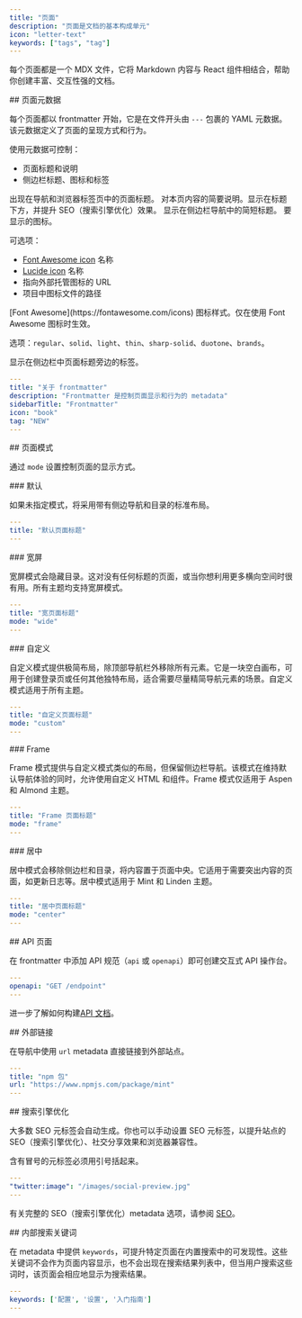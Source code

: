 ```yaml
---
title: "页面"
description: "页面是文档的基本构成单元"
icon: "letter-text"
keywords: ["tags", "tag"]
---
```


每个页面都是一个 MDX 文件，它将 Markdown 内容与 React 组件相结合，帮助你创建丰富、交互性强的文档。

<div id="page-metadata">
  ## 页面元数据
</div>

每个页面都以 frontmatter 开始，它是在文件开头由 `---` 包裹的 YAML 元数据。该元数据定义了页面的呈现方式和行为。

使用元数据可控制：

* 页面标题和说明
* 侧边栏标题、图标和标签

<ResponseField name="title" type="string" required>
  出现在导航和浏览器标签页中的页面标题。
</ResponseField>

<ResponseField name="description" type="string">
  对本页内容的简要说明。显示在标题下方，并提升 SEO（搜索引擎优化）效果。
</ResponseField>

<ResponseField name="sidebarTitle" type="string">
  显示在侧边栏导航中的简短标题。
</ResponseField>

<ResponseField name="icon" type="string">
  要显示的图标。

  可选项：

  * [Font Awesome icon](https://fontawesome.com/icons) 名称
  * [Lucide icon](https://lucide.dev/icons) 名称
  * 指向外部托管图标的 URL
  * 项目中图标文件的路径
</ResponseField>

<ResponseField name="iconType" type="string">
  [Font Awesome](https://fontawesome.com/icons) 图标样式。仅在使用 Font Awesome 图标时生效。

  选项：`regular`、`solid`、`light`、`thin`、`sharp-solid`、`duotone`、`brands`。
</ResponseField>

<ResponseField name="tag" type="string">
  显示在侧边栏中页面标题旁边的标签。
</ResponseField>

```yaml Example YAML frontmatter wrap
---
title: "关于 frontmatter"
description: "Frontmatter 是控制页面显示和行为的 metadata"
sidebarTitle: "Frontmatter"
icon: "book"
tag: "NEW"
---
```

<div id="page-mode">
  ## 页面模式
</div>

通过 `mode` 设置控制页面的显示方式。

<div id="default">
  ### 默认
</div>

如果未指定模式，将采用带有侧边导航和目录的标准布局。

```yaml
---
title: "默认页面标题"
---
```

<div id="wide">
  ### 宽屏
</div>

宽屏模式会隐藏目录。这对没有任何标题的页面，或当你想利用更多横向空间时很有用。所有主题均支持宽屏模式。

```yaml
---
title: "宽页面标题"
mode: "wide"
---
```

<div id="custom">
  ### 自定义
</div>

自定义模式提供极简布局，除顶部导航栏外移除所有元素。它是一块空白画布，可用于创建登录页或任何其他独特布局，适合需要尽量精简导航元素的场景。自定义模式适用于所有主题。

```yaml
---
title: "自定义页面标题"
mode: "custom"
---
```

<div id="frame">
  ### Frame
</div>

Frame 模式提供与自定义模式类似的布局，但保留侧边栏导航。该模式在维持默认导航体验的同时，允许使用自定义 HTML 和组件。Frame 模式仅适用于 Aspen 和 Almond 主题。

```yaml
---
title: "Frame 页面标题"
mode: "frame"
---
```

<div id="center">
  ### 居中
</div>

居中模式会移除侧边栏和目录，将内容置于页面中央。它适用于需要突出内容的页面，如更新日志等。居中模式适用于 Mint 和 Linden 主题。

```yaml
---
title: "居中页面标题"
mode: "center"
---
```

<div id="api-pages">
  ## API 页面
</div>

在 frontmatter 中添加 API 规范（`api` 或 `openapi`）即可创建交互式 API 操作台。

```yaml
---
openapi: "GET /endpoint"
---
```

进一步了解如何构建[API 文档](/zh/api-playground/overview)。

<div id="external-links">
  ## 外部链接
</div>

在导航中使用 `url` metadata 直接链接到外部站点。

```yaml
---
title: "npm 包"
url: "https://www.npmjs.com/package/mint"
---
```

<div id="search-engine-optimization">
  ## 搜索引擎优化
</div>

大多数 SEO 元标签会自动生成。你也可以手动设置 SEO 元标签，以提升站点的 SEO（搜索引擎优化）、社交分享效果和浏览器兼容性。

<Note>
  含有冒号的元标签必须用引号括起来。
</Note>

```yaml
---
"twitter:image": "/images/social-preview.jpg"
---
```

有关完整的 SEO（搜索引擎优化）metadata 选项，请参阅 [SEO](/zh/settings/seo)。

<div id="internal-search-keywords">
  ## 内部搜索关键词
</div>

在 metadata 中提供 `keywords`，可提升特定页面在内置搜索中的可发现性。这些关键词不会作为页面内容显示，也不会出现在搜索结果列表中，但当用户搜索这些词时，该页面会相应地显示为搜索结果。

```yaml
---
keywords: ['配置', '设置', '入门指南']
---
```
